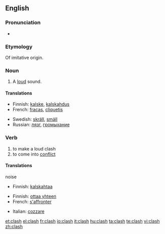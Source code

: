 {{wikipedia}}
==English==

===Pronunciation===
* {{rhymes|æʃ}}

===Etymology===
Of imitative origin.

===Noun===
{{en-noun|es}}

# {{onomat}} A [[loud]] sound.

====Translations====
{{top}}
* Finnish: [[kalske]], [[kalskahdus]]
* French: [[fracas]], [[cliquetis]]
{{mid}}
* Swedish: [[skräll]], [[smäll]]
* Russian: [[лязг]], [[громыхание]]
{{bottom}}

===Verb===
{{en-verb|clash|es}}

# to make a loud clash
# to come into [[conflict]]

====Translations====
;noise
* Finnish: [[kalskahtaa]]

{{trans-top|conflict}}
* Finnish: [[ottaa yhteen]]
* French: [[s'affronter]]
{{trans-mid}}
* Italian: [[cozzare]]
{{trans-bottom}}

[[et:clash]]
[[el:clash]]
[[fr:clash]]
[[io:clash]]
[[it:clash]]
[[hu:clash]]
[[ta:clash]]
[[te:clash]]
[[vi:clash]]
[[zh:clash]]